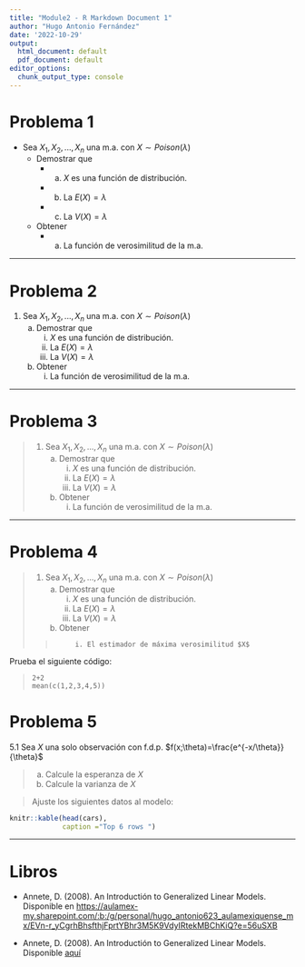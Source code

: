 ```yaml
---
title: "Module2 - R Markdown Document 1"
author: "Hugo Antonio Fernández"
date: '2022-10-29'
output:
  html_document: default
  pdf_document: default
editor_options:
  chunk_output_type: console
---
```


# Problema 1

* Sea $X_1,X_2,...,X_n$ una m.a. con $X\sim Poison(\lambda)$
    - Demostrar que 
        + (a) $X$ es una función de distribución.
        + (b) La $E(X)=\lambda$
        + (c) La $V(X)=\lambda$
    - Obtener
        + (a) La función de verosimilitud de la m.a.
        
---

# Problema 2

1. Sea $X_1,X_2,...,X_n$ una m.a. con $X\sim Poison(\lambda)$
    a. Demostrar que 
        i. $X$ es una función de distribución.
        ii. La $E(X)=\lambda$
        iii. La $V(X)=\lambda$
    b. Obtener
        i. La función de verosimilitud de la m.a.
        
---

# Problema 3

> 1. Sea $X_1,X_2,...,X_n$ una m.a. con $X\sim Poison(\lambda)$
>    a. Demostrar que 
>        i. $X$ es una función de distribución.
>        ii. La $E(X)=\lambda$
>        iii. La $V(X)=\lambda$
>    b. Obtener
>        i. La función de verosimilitud de la m.a.

---

# Problema 4

> 1. Sea $X_1,X_2,...,X_n$ una m.a. con $X\sim Poison(\lambda)$
>    a. Demostrar que 
>        i. $X$ es una función de distribución.
>        ii. La $E(X)=\lambda$
>        iii. La $V(X)=\lambda$
>    b. Obtener
>
> >          i. El estimador de máxima verosimilitud $X$


Prueba el siguiente código:

>     2+2
>     mean(c(1,2,3,4,5))


# Problema 5

5.1 Sea $X$ una solo observación con f.d.p. $f(x;\theta)=\frac{e^{-x/\theta}}{\theta}$

> (a) Calcule la esperanza de $X$
> (b) Calcule la varianza de $X$

> Ajuste los siguientes datos al modelo:

```r
knitr::kable(head(cars),
             caption ="Top 6 rows ")
```


- - -

# Libros

* Annete, D. (2008). An Introductión to Generalized Linear Models. Disponible en <https://aulamex-my.sharepoint.com/:b:/g/personal/hugo_antonio623_aulamexiquense_mx/EVn-r_yCgrhBhsfthjFprtYBhr3M5K9VdyIRtekMBChKiQ?e=56uSXB>

* Annete, D. (2008). An Introductión to Generalized Linear Models. Disponible [aquí](https://aulamex-my.sharepoint.com/:b:/g/personal/hugo_antonio623_aulamexiquense_mx/EVn-r_yCgrhBhsfthjFprtYBhr3M5K9VdyIRtekMBChKiQ?e=56uSXB)



